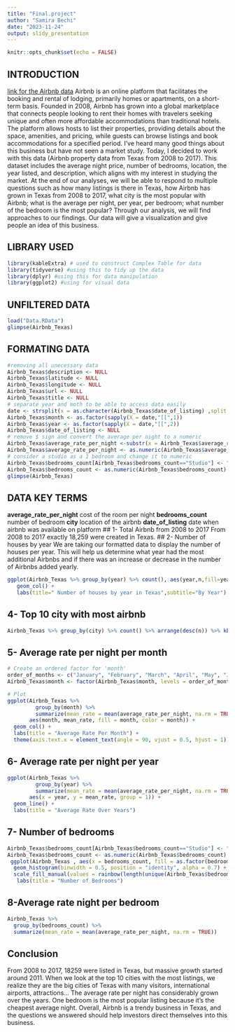 ```yaml
---
title: "Final.project"
author: "Samira Bechi"
date: "2023-11-24"
output: slidy_presentation
---
```


```r
knitr::opts_chunk$set(echo = FALSE)
```

## INTRODUCTION
[link for the Airbnb data](https://www.kaggle.com/datasets/PromptCloudHQ/airbnb-property-data-from-texas)
Airbnb is an online platform that facilitates the booking and rental of lodging, primarily homes or apartments, on a short-term basis. Founded in 2008, Airbnb has grown into a global marketplace that connects people looking to rent their homes with travelers seeking unique and often more affordable accommodations than traditional hotels. The platform allows hosts to list their properties, providing details about the space, amenities, and pricing, while guests can browse listings and book accommodations for a specified period. 
I've heard many good things about this business but have not seen a market study. Today, I decided to work with this data (Airbnb property data from Texas from 2008 to 2017). This dataset includes the average night price, number of bedrooms, location, the year listed, and description, which aligns with my interest in studying the market. At the end of our analyses, we will be able to respond to multiple questions such as how many listings is there in Texas, how Airbnb has grown in Texas from 2008 to 2017, what city is the most popular with Airbnb; what is the average per night, per year, per bedroom; what number of the bedroom is the most popular?
Through our analysis, we will find approaches to our findings. Our data will give a visualization and give people an idea of this business.

## LIBRARY USED

```r
library(kableExtra) # used to construct Complex Table for data
library(tidyverse) #using this to tidy up the data
library(dplyr) #using this for data manipulation
library(ggplot2) #using for visual data
```

## UNFILTERED DATA

```r
load("Data.RData")
glimpse(Airbnb_Texas)
```

## FORMATING DATA
```r
#removing all unecessary data
Airbnb_Texas$description <- NULL
Airbnb_Texas$latitude <- NULL
Airbnb_Texas$longitude <- NULL
Airbnb_Texas$url <- NULL
Airbnb_Texas$title <- NULL
# separate year and moth to be able to access data easily
date <- strsplit(x = as.character(Airbnb_Texas$date_of_listing) ,split = " ",fixed = T)
Airbnb_Texas$month <- as.factor(sapply(X = date,"[[",1))
Airbnb_Texas$year <- as.factor(sapply(X = date,"[[",2))
Airbnb_Texas$date_of_listing <- NULL
# remove $ sign and convert the average per night to a numeric 
Airbnb_Texas$average_rate_per_night <-substr(x = Airbnb_Texas$average_rate_per_night,start = 2,stop = 10)
Airbnb_Texas$average_rate_per_night <- as.numeric(Airbnb_Texas$average_rate_per_night)
# consider a studio as a 1 bedroom and change it to numeric 
Airbnb_Texas$bedrooms_count[Airbnb_Texas$bedrooms_count=="Studio"] <- "1"
Airbnb_Texas$bedrooms_count <- as.numeric(Airbnb_Texas$bedrooms_count)
glimpse(Airbnb_Texas)
```
## DATA KEY TERMS
**average_rate_per_night** cost of the room per night
**bedrooms_count** number of bedroom
**city** location of the airbnb
**date_of_listing** date when airbnb was available on platform
## 1- Total Airbnb from 2008 to 2017
From 2008 to 2017 exactly 18,259 were created in Texas.
## 2- Number of houses by year
We are taking our formatted data to display the number of houses per year. This will help us determine what year had the most additional Airbnbs and if there was an increase or decrease in the number of Airbnbs added yearly.
```r
ggplot(Airbnb_Texas %>% group_by(year) %>% count(), aes(year,n,fill=year,color=year)) +
   geom_col() +
   labs(title=" Number of houses by year in Texas",subtitle="By Year")
```

## 4- Top 10 city with most airbnb 
```r
Airbnb_Texas %>% group_by(city) %>% count() %>% arrange(desc(n)) %>% kbl() %>% row_spec(1:10, background = "pink") %>% kable_paper()  %>% scroll_box(height = "300px")
```

## 5- Average rate per night per month 
```r
# Create an ordered factor for 'month'
order_of_months <- c("January", "February", "March", "April", "May", "June", "July", "August", "September", "October", "November", "December")
Airbnb_Texas$month <- factor(Airbnb_Texas$month, levels = order_of_months)

# Plot
ggplot(Airbnb_Texas %>% 
         group_by(month) %>%
         summarize(mean_rate = mean(average_rate_per_night, na.rm = TRUE)),
       aes(month, mean_rate, fill = month, color = month)) +
  geom_col() +
  labs(title = "Average Rate Per Month") +
  theme(axis.text.x = element_text(angle = 90, vjust = 0.5, hjust = 1))
```
## 6- Average rate per night per year
```r
ggplot(Airbnb_Texas %>% 
         group_by(year) %>%
         summarize(mean_rate = mean(average_rate_per_night, na.rm = TRUE)),
       aes(x = year, y = mean_rate, group = 1)) +
  geom_line() +
  labs(title = "Average Rate Over Years")

```
## 7- Number of bedrooms 
```r
Airbnb_Texas$bedrooms_count[Airbnb_Texas$bedrooms_count=="Studio"] <- "1"
Airbnb_Texas$bedrooms_count <- as.numeric(Airbnb_Texas$bedrooms_count)
 ggplot(Airbnb_Texas , aes(x = bedrooms_count, fill = as.factor(bedrooms_count))) +
  geom_histogram(binwidth = 0.5, position = "identity", alpha = 0.7) +
  scale_fill_manual(values = rainbow(length(unique(Airbnb_Texas$bedrooms_count)))) +
   labs(title = "Number of Bedrooms")

```
## 8-Average rate night per bedroom
```r
Airbnb_Texas %>% 
  group_by(bedrooms_count) %>%
  summarize(mean_rate = mean(average_rate_per_night, na.rm = TRUE))
```
## Conclusion
From 2008 to 2017, 18259 were listed in Texas, but massive growth started around 2011. When we look at the top 10 cities with the most listings, we realize they are the big cities of Texas with many visitors, international airports, attractions... The average rate per night has considerably grown over the years. One bedroom is the most popular listing because it's the cheapest average night. Overall, Airbnb is a trendy business in Texas, and the questions we answered should help investors direct themselves into this business.
